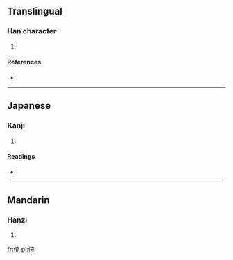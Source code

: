 ==Translingual==

===Han character===
{{Han char|rn=9|rad=人|as=08|sn=10|four=2321<sub>2</sub>|canj=人十弓山 (OJNU)}}

# {{defn|Han|sort=人08}}

====References====
* {{Han ref|kx=0107.120|dkj=00754|dj=0227.220|hdz=10184.070|uh=5007|ud=20487|bh=D0CA|bd=53450}}

----

==Japanese==

===Kanji===
{{ja-kanji|grade=|rs=人08}}

# {{defn|lang=ja|sort=人08}}

====Readings====
* {{ja-readings|on=[[えん]] (en), [[おん]] (on)|kun=[[たのしむ]] (tanoshimu), [[よろこぶ]] (yorokobu), [[すすめる]] (susumeru)}}

----

==Mandarin==

===Hanzi===
{{cmn-hanzi|pin=[[lài]] ([[lai4]]), [[wǎn]] ([[wan3]])|wg=lai<sup>4</sup>, wan<sup>3</sup>}}

# {{defn|lang=cmn|sort=人08}}

[[fr:倇]]
[[pl:倇]]